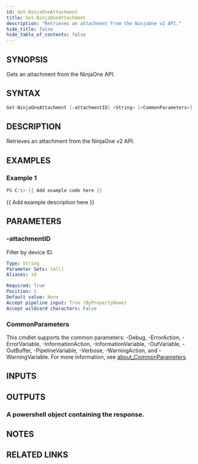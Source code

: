 ```yaml
---
id: Get-NinjaOneAttachment
title: Get-NinjaOneAttachment
description: "Retrieves an attachment from the NinjaOne v2 API."
hide_title: false
hide_table_of_contents: false
---
```


## SYNOPSIS

Gets an attachment from the NinjaOne API.

## SYNTAX

```powershell
Get-NinjaOneAttachment [-attachmentID] <String> [<CommonParameters>]
```

## DESCRIPTION

Retrieves an attachment from the NinjaOne v2 API.

## EXAMPLES

### Example 1

```powershell
PS C:\> {{ Add example code here }}
```

{{ Add example description here }}

## PARAMETERS

### -attachmentID

Filter by device ID.

```yaml
Type: String
Parameter Sets: (All)
Aliases: id

Required: True
Position: 1
Default value: None
Accept pipeline input: True (ByPropertyName)
Accept wildcard characters: False
```

### CommonParameters

This cmdlet supports the common parameters: -Debug, -ErrorAction, -ErrorVariable, -InformationAction, -InformationVariable, -OutVariable, -OutBuffer, -PipelineVariable, -Verbose, -WarningAction, and -WarningVariable. For more information, see [about_CommonParameters](http://go.microsoft.com/fwlink/?LinkID=113216).

## INPUTS

## OUTPUTS

### A powershell object containing the response.

## NOTES

## RELATED LINKS
